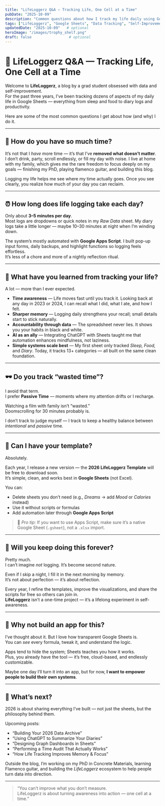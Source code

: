 ```yaml
---
title: "LifeLoggerz Q&A — Tracking Life, One Cell at a Time"
pubDate: "2025-10-09"
description: "Common questions about how I track my life daily using Google Sheets, why I do it, and what I’ve learned from years of logging data."
tags: ["LifeLoggerz", "Google Sheets", "Data Tracking", "Self-Improvement"]
updatedDate: "2025-10-09"   # optional
heroImage: "/images/trophy_shelf.png"
draft: false                 # optional
---
```


# 🧠 LifeLoggerz Q&A — Tracking Life, One Cell at a Time

Welcome to **LifeLoggerz**, a blog by a grad student obsessed with data and self-improvement.  
For the past three years, I’ve been tracking dozens of aspects of my daily life in Google Sheets — everything from sleep and food to diary logs and productivity.  

Here are some of the most common questions I get about how (and why) I do it.

---

## 💬 How do you have so much time?

It’s not that I *have* more time — it’s that I’ve **removed what doesn’t matter**.  
I don’t drink, party, scroll endlessly, or fill my day with noise. I live at home with my family, which gives me the rare freedom to focus deeply on my goals — finishing my PhD, playing flamenco guitar, and building this blog.

Logging my life helps me see where my time actually goes. Once you see clearly, you realize how much of your day you can reclaim.

---

## ⏰ How long does life logging take each day?

Only about **3–5 minutes per day**.  
Most logs are dropdowns or quick notes in my *Raw Data* sheet. My diary logs take a little longer — maybe 10–30 minutes at night when I’m winding down.

The system’s mostly automated with **Google Apps Script**. I built pop-up input forms, daily backups, and highlight functions so logging feels effortless.  
It’s less of a chore and more of a nightly reflection ritual.

---

## 🧩 What have you learned from tracking your life?

A lot — more than I ever expected.

- **Time awareness** — Life moves fast until you track it. Looking back at any day in 2023 or 2024, I can recall what I did, what I ate, and how I felt.
- **Sharper memory** — Logging daily strengthens your recall; small details start to stick naturally.
- **Accountability through data** — The spreadsheet never lies. It shows you your habits in black and white.
- **AI as an ally** — Integrating ChatGPT with Sheets taught me that automation enhances mindfulness, not laziness.
- **Simple systems scale best** — My first sheet only tracked *Sleep, Food,* and *Diary*. Today, it tracks 13+ categories — all built on the same clean foundation.

---

## 🕶 Do you track “wasted time”?

I avoid that term.  
I prefer **Passive Time** — moments where my attention drifts or I recharge.

Watching a film with family isn’t “wasted.”  
Doomscrolling for 30 minutes probably is.  

I don’t track to judge myself — I track to keep a healthy balance between *intentional* and *passive* time.

---

## 📄 Can I have your template?

Absolutely.  

Each year, I release a new version — the **2026 LifeLoggerz Template** will be free to download soon.  
It’s simple, clean, and works best in **Google Sheets** (not Excel).  

You can:
- Delete sheets you don’t need (e.g., *Dreams* → add *Mood* or *Calories* instead)
- Use it without scripts or formulas
- Add automation later through **Google Apps Script**

> 🧠 *Pro tip:* If you want to use Apps Script, make sure it’s a native Google Sheet (`.gsheet`), not a `.xlsx` import.

---

## 🔁 Will you keep doing this forever?

Pretty much.  
I can’t imagine *not* logging. It’s become second nature.  

Even if I skip a night, I fill it in the next morning by memory.  
It’s not about perfection — it’s about reflection.  

Every year, I refine the templates, improve the visualizations, and share the scripts for free so others can join in.  
**LifeLoggerz** isn’t a one-time project — it’s a lifelong experiment in self-awareness.

---

## 📱 Why not build an app for this?

I’ve thought about it. But I love how transparent Google Sheets is.  
You can *see* every formula, tweak it, and understand the logic.  

Apps tend to hide the system; Sheets teaches you how it works.  
Plus, you already have the tool — it’s free, cloud-based, and endlessly customizable.  

Maybe one day I’ll turn it into an app, but for now, **I want to empower people to build their own systems**.

---

## 🚀 What’s next?

2026 is about sharing everything I’ve built — not just the sheets, but the philosophy behind them.

Upcoming posts:
- “Building Your 2026 Data Archive”
- “Using ChatGPT to Summarize Your Diaries”
- “Designing Graph Dashboards in Sheets”
- “Performing a Time Audit That Actually Works”
- “How Life Tracking Improves Memory & Focus”

Outside the blog, I’m working on my PhD in Concrete Materials, learning Flamenco guitar, and building the *LifeLoggerz* ecosystem to help people turn data into direction.

---

> “You can’t improve what you don’t measure.  
> LifeLoggerz is about turning awareness into action — one cell at a time.”

